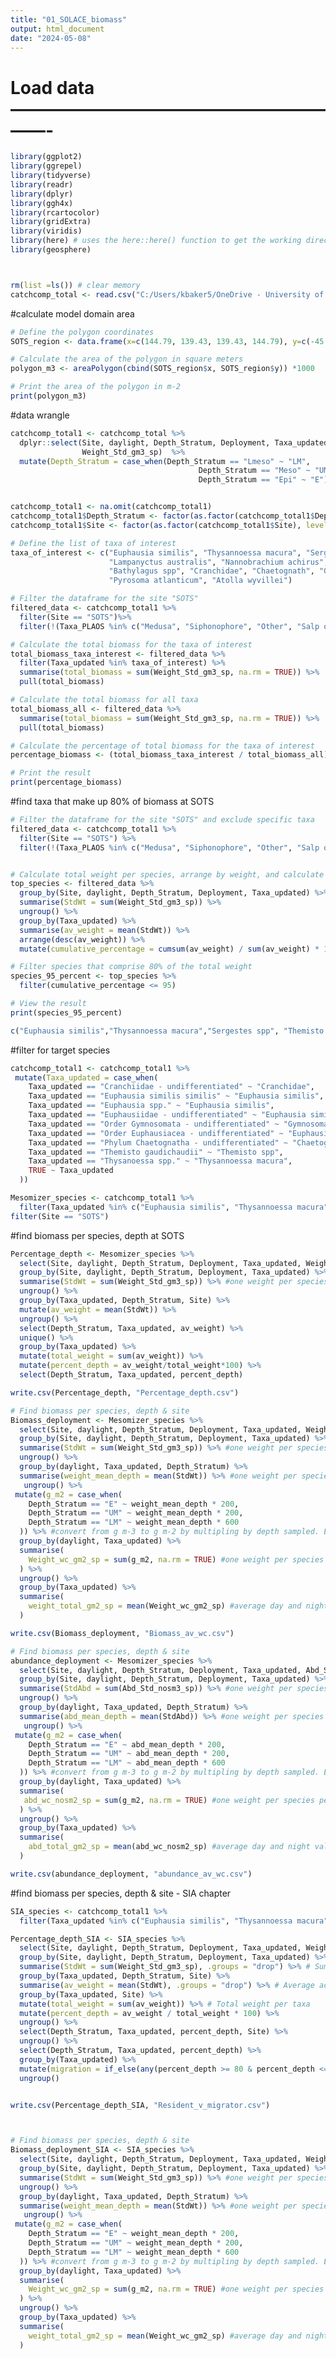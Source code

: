```yaml
---
title: "01_SOLACE_biomass"
output: html_document
date: "2024-05-08"
---
```


# Load data -------------------------------------------------------------

```r
library(ggplot2)
library(ggrepel)
library(tidyverse)
library(readr)
library(dplyr)
library(ggh4x)
library(rcartocolor)
library(gridExtra)
library(viridis)
library(here) # uses the here::here() function to get the working directory of Rproj folder
library(geosphere)



rm(list =ls()) # clear memory
catchcomp_total <- read.csv("C:/Users/kbaker5/OneDrive - University of Tasmania/Desktop/PhD_Salamanca/RstudioProjects/02_MesoMizer/input/Input_01_IN2020_V08_CatchComp_allsites_nolength.csv")


```


#calculate model domain area

```r

# Define the polygon coordinates
SOTS_region <- data.frame(x=c(144.79, 139.43, 139.43, 144.79), y=c(-45.51, -45.51, -50.03, -50.03))

# Calculate the area of the polygon in square meters
polygon_m3 <- areaPolygon(cbind(SOTS_region$x, SOTS_region$y)) *1000

# Print the area of the polygon in m-2
print(polygon_m3)


```



#data wrangle


```r
catchcomp_total1 <- catchcomp_total %>% 
  dplyr::select(Site, daylight, Depth_Stratum, Deployment, Taxa_updated,Taxa_PLAOS,Abd_Std_nosm3_sp,
                Weight_Std_gm3_sp)  %>% 
  mutate(Depth_Stratum = case_when(Depth_Stratum == "Lmeso" ~ "LM",
                                          Depth_Stratum == "Meso" ~ "UM",
                                          Depth_Stratum == "Epi" ~ "E"))


catchcomp_total1 <- na.omit(catchcomp_total1)
catchcomp_total1$Depth_Stratum <- factor(as.factor(catchcomp_total1$Depth_Stratum),levels = c("LM", "UM", "E"))
catchcomp_total1$Site <- factor(as.factor(catchcomp_total1$Site), levels = c("SOTS","55S","58S"))


```


```r
# Define the list of taxa of interest
taxa_of_interest <- c("Euphausia similis", "Thysannoessa macura", "Sergestes spp", "Themisto spp", 
                      "Lampanyctus australis", "Nannobrachium achirus", "Cyclothone spp", 
                      "Bathylagus spp", "Cranchidae", "Chaetognath", "Gymnosomata", 
                      "Pyrosoma atlanticum", "Atolla wyvillei")

# Filter the dataframe for the site "SOTS"
filtered_data <- catchcomp_total1 %>%
  filter(Site == "SOTS")%>%
  filter(!(Taxa_PLAOS %in% c("Medusa", "Siphonophore", "Other", "Salp other", "Ctenophore" )))

# Calculate the total biomass for the taxa of interest
total_biomass_taxa_interest <- filtered_data %>%
  filter(Taxa_updated %in% taxa_of_interest) %>%
  summarise(total_biomass = sum(Weight_Std_gm3_sp, na.rm = TRUE)) %>%
  pull(total_biomass)

# Calculate the total biomass for all taxa
total_biomass_all <- filtered_data %>%
  summarise(total_biomass = sum(Weight_Std_gm3_sp, na.rm = TRUE)) %>%
  pull(total_biomass)

# Calculate the percentage of total biomass for the taxa of interest
percentage_biomass <- (total_biomass_taxa_interest / total_biomass_all) * 100

# Print the result
print(percentage_biomass)

```



#find taxa that make up 80% of biomass at SOTS

```r

# Filter the dataframe for the site "SOTS" and exclude specific taxa
filtered_data <- catchcomp_total1 %>%
  filter(Site == "SOTS") %>%
  filter(!(Taxa_PLAOS %in% c("Medusa", "Siphonophore", "Other", "Salp other", "Ctenophore" )))


# Calculate total weight per species, arrange by weight, and calculate cumulative percentage
top_species <- filtered_data %>%
  group_by(Site, daylight, Depth_Stratum, Deployment, Taxa_updated) %>%
  summarise(StdWt = sum(Weight_Std_gm3_sp)) %>% 
  ungroup() %>% 
  group_by(Taxa_updated) %>% 
  summarise(av_weight = mean(StdWt)) %>% 
  arrange(desc(av_weight)) %>%
  mutate(cumulative_percentage = cumsum(av_weight) / sum(av_weight) * 100)

# Filter species that comprise 80% of the total weight
species_95_percent <- top_species %>%
  filter(cumulative_percentage <= 95)

# View the result
print(species_95_percent)

```

```r
c("Euphausia similis","Thysannoessa macura","Sergestes spp", "Themisto spp", "Lampanyctus australis","Nannobrachium achirus","Cyclothone spp","Bathylagus spp","Cranchidae","Chaetognath","Gymnosomata","Pyrosoma atlanticum","Atolla wyvillei")
```



#filter for target species

```r
catchcomp_total1 <- catchcomp_total1 %>% 
 mutate(Taxa_updated = case_when(
    Taxa_updated == "Cranchiidae - undifferentiated" ~ "Cranchidae",
    Taxa_updated == "Euphausia similis similis" ~ "Euphausia similis",
    Taxa_updated == "Euphausia spp." ~ "Euphausia similis",
    Taxa_updated == "Euphausiidae - undifferentiated" ~ "Euphausia similis",
    Taxa_updated == "Order Gymnosomata - undifferentiated" ~ "Gymnosomata",
    Taxa_updated == "Order Euphausiacea - undifferentiated" ~ "Euphausia similis",
    Taxa_updated == "Phylum Chaetognatha - undifferentiated" ~ "Chaetognath",
    Taxa_updated == "Themisto gaudichaudii" ~ "Themisto spp",
    Taxa_updated == "Thysanoessa spp." ~ "Thysannoessa macura",
    TRUE ~ Taxa_updated
  ))


```

```r
Mesomizer_species <- catchcomp_total1 %>% 
  filter(Taxa_updated %in% c("Euphausia similis", "Thysannoessa macura", "Euphausia tricantha", "Gennadas spp.","Sergestes spp.", "Themisto spp", "Electrona antarctica", "Lampanyctus australis", "Nannobrachium achirus", "Cyclothone spp.", "Bathylagus spp.", "Cranchidae", "Chaetognath", "Gymnosomata", "Pyrosoma atlanticum", "Salpa thompsoni", "Atolla wyvillei", "Periphylla Periphylla", "Omnivorous copepod", "Carnivorous copepod"))%>% 
filter(Site == "SOTS")

```




#find biomass per species, depth at SOTS

```r

Percentage_depth <- Mesomizer_species %>% 
  select(Site, daylight, Depth_Stratum, Deployment, Taxa_updated, Weight_Std_gm3_sp) %>%
  group_by(Site, daylight, Depth_Stratum, Deployment, Taxa_updated) %>%
  summarise(StdWt = sum(Weight_Std_gm3_sp)) %>% #one weight per species per deployment
  ungroup() %>%
  group_by(Taxa_updated, Depth_Stratum, Site) %>% 
  mutate(av_weight = mean(StdWt)) %>% 
  ungroup() %>% 
  select(Depth_Stratum, Taxa_updated, av_weight) %>% 
  unique() %>% 
  group_by(Taxa_updated) %>% 
  mutate(total_weight = sum(av_weight)) %>% 
  mutate(percent_depth = av_weight/total_weight*100) %>% 
  select(Depth_Stratum, Taxa_updated, percent_depth)

write.csv(Percentage_depth, "Percentage_depth.csv")

# Find biomass per species, depth & site
Biomass_deployment <- Mesomizer_species %>%
  select(Site, daylight, Depth_Stratum, Deployment, Taxa_updated, Weight_Std_gm3_sp) %>%
  group_by(Site, daylight, Depth_Stratum, Deployment, Taxa_updated) %>%
  summarise(StdWt = sum(Weight_Std_gm3_sp)) %>% #one weight per species per deployment
  ungroup() %>%
  group_by(daylight, Taxa_updated, Depth_Stratum) %>%  
  summarise(weight_mean_depth = mean(StdWt)) %>% #one weight per species per day/night & depth (average deployments)
   ungroup() %>% 
 mutate(g_m2 = case_when(
    Depth_Stratum == "E" ~ weight_mean_depth * 200,
    Depth_Stratum == "UM" ~ weight_mean_depth * 200,
    Depth_Stratum == "LM" ~ weight_mean_depth * 600
  )) %>% #convert from g m-3 to g m-2 by multipling by depth sampled. E = 200, UM = 200, LM = 600
  group_by(daylight, Taxa_updated) %>%
  summarise(
    Weight_wc_gm2_sp = sum(g_m2, na.rm = TRUE) #one weight per species per whole water column (add each layer)
  ) %>% 
  ungroup() %>% 
  group_by(Taxa_updated) %>% 
  summarise(
    weight_total_gm2_sp = mean(Weight_wc_gm2_sp) #average day and night values
  )

write.csv(Biomass_deployment, "Biomass_av_wc.csv")

# Find biomass per species, depth & site
abundance_deployment <- Mesomizer_species %>%
  select(Site, daylight, Depth_Stratum, Deployment, Taxa_updated, Abd_Std_nosm3_sp) %>%
  group_by(Site, daylight, Depth_Stratum, Deployment, Taxa_updated) %>%
  summarise(StdAbd = sum(Abd_Std_nosm3_sp)) %>% #one weight per species per deployment
  ungroup() %>%
  group_by(daylight, Taxa_updated, Depth_Stratum) %>%  
  summarise(abd_mean_depth = mean(StdAbd)) %>% #one weight per species per day/night & depth (average deployments)
   ungroup() %>% 
 mutate(g_m2 = case_when(
    Depth_Stratum == "E" ~ abd_mean_depth * 200,
    Depth_Stratum == "UM" ~ abd_mean_depth * 200,
    Depth_Stratum == "LM" ~ abd_mean_depth * 600
  )) %>% #convert from g m-3 to g m-2 by multipling by depth sampled. E = 200, UM = 200, LM = 600
  group_by(daylight, Taxa_updated) %>%
  summarise(
   abd_wc_nosm2_sp = sum(g_m2, na.rm = TRUE) #one weight per species per whole water column (add each layer)
  ) %>% 
  ungroup() %>% 
  group_by(Taxa_updated) %>% 
  summarise(
    abd_total_gm2_sp = mean(abd_wc_nosm2_sp) #average day and night values
  )

write.csv(abundance_deployment, "abundance_av_wc.csv")
```

#find biomass per species, depth & site - SIA chapter

```r

SIA_species <- catchcomp_total1 %>% 
  filter(Taxa_updated %in% c("Euphausia similis", "Thysannoessa macura", "Euphausia triacantha", "Gennadas spp.","Sergestes spp.", "Themisto spp", "Electrona antarctica", "Lampanyctus australis", "Nannobrachium achirus", "Cyclothone spp.", "Bathylagus spp.", "Cranchidae", "Chaetognath", "Gymnosomata", "Pyrosoma atlanticum","Salpa thompsoni", "Atolla wyvillei", "Periphylla periphylla")) 

Percentage_depth_SIA <- SIA_species %>% 
  select(Site, daylight, Depth_Stratum, Deployment, Taxa_updated, Weight_Std_gm3_sp) %>%
  group_by(Site, daylight, Depth_Stratum, Deployment, Taxa_updated) %>%
  summarise(StdWt = sum(Weight_Std_gm3_sp), .groups = "drop") %>% # Sum per species per deployment
  group_by(Taxa_updated, Depth_Stratum, Site) %>% 
  summarise(av_weight = mean(StdWt), .groups = "drop") %>% # Average across deployments
  group_by(Taxa_updated, Site) %>% 
  mutate(total_weight = sum(av_weight)) %>% # Total weight per taxa
  mutate(percent_depth = av_weight / total_weight * 100) %>% 
  ungroup() %>%
  select(Depth_Stratum, Taxa_updated, percent_depth, Site) %>% 
  ungroup() %>% 
  select(Depth_Stratum, Taxa_updated, percent_depth) %>%
  group_by(Taxa_updated) %>%
  mutate(migration = if_else(any(percent_depth >= 80 & percent_depth <= 100), "resident", "migrator")) %>%
  ungroup()


write.csv(Percentage_depth_SIA, "Resident_v_migrator.csv")



# Find biomass per species, depth & site
Biomass_deployment_SIA <- SIA_species %>%
  select(Site, daylight, Depth_Stratum, Deployment, Taxa_updated, Weight_Std_gm3_sp) %>%
  group_by(Site, daylight, Depth_Stratum, Deployment, Taxa_updated) %>%
  summarise(StdWt = sum(Weight_Std_gm3_sp)) %>% #one weight per species per deployment
  ungroup() %>%
  group_by(daylight, Taxa_updated, Depth_Stratum) %>%  
  summarise(weight_mean_depth = mean(StdWt)) %>% #one weight per species per day/night & depth (average deployments)
   ungroup() %>% 
 mutate(g_m2 = case_when(
    Depth_Stratum == "E" ~ weight_mean_depth * 200,
    Depth_Stratum == "UM" ~ weight_mean_depth * 200,
    Depth_Stratum == "LM" ~ weight_mean_depth * 600
  )) %>% #convert from g m-3 to g m-2 by multipling by depth sampled. E = 200, UM = 200, LM = 600
  group_by(daylight, Taxa_updated) %>%
  summarise(
    Weight_wc_gm2_sp = sum(g_m2, na.rm = TRUE) #one weight per species per whole water column (add each layer)
  ) %>% 
  ungroup() %>% 
  group_by(Taxa_updated) %>% 
  summarise(
    weight_total_gm2_sp = mean(Weight_wc_gm2_sp) #average day and night values
  )

```




